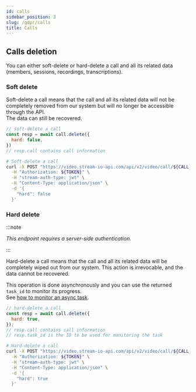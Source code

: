 ```yaml
---
id: calls
sidebar_position: 3
slug: /gdpr/calls
title: Calls
---
```




## Calls deletion

You can either soft-delete or hard-delete a call and all its related data (members, sessions, recordings, transcriptions).

### Soft delete

Soft-delete a call means that the call and all its related data will not be completely removed from our system but will no longer be accessible through the API.  
The data can still be recovered.


<Tabs groupId="examples">
<TabItem value="js" label="JavaScript">

```js
// soft-delete a call
const resp = await call.delete({
  hard: false,
})
// resp.call contains call information
```

</TabItem>
<TabItem value="curl" label="cURL">

```bash
# Soft-delete a call
curl -X POST "https://video.stream-io-api.com/api/v2/video/call/${CALL_TYPE}/${CALL_ID}/delete?api_key=${API_KEY}" \
  -H "Authorization: ${TOKEN}" \
  -H "stream-auth-type: jwt" \
  -H "Content-Type: application/json" \
  -d '{
    "hard": false
  }'
```
</TabItem>
</Tabs>


### Hard delete

:::note

_This endpoint requires a server-side authentication._

:::

Hard-delete a call means that the call and all its related data will be completely wiped out from our system.
This action is irrevocable, and the data cannot be recovered.

This operation is done asynchronously and you can use the returned `task_id` to monitor its progress.  
See [how to monitor an async task](../../misc/async).

<Tabs groupId="examples">
<TabItem value="js" label="JavaScript">

```js
// hard-delete a call
const resp = await call.delete({
  hard: true,
});
// resp.call contains call information
// resp.task_id is the ID to be used for monitoring the task
```

</TabItem>
<TabItem value="curl" label="cURL">

```bash
# Hard-delete a call
curl -X POST "https://video.stream-io-api.com/api/v2/video/call/${CALL_TYPE}/${CALL_ID}/delete?api_key=${API_KEY}" \
  -H "Authorization: ${TOKEN}" \
  -H "stream-auth-type: jwt" \
  -H "Content-Type: application/json" \
  -d '{
    "hard": true
  }'
```

</TabItem>
</Tabs>
